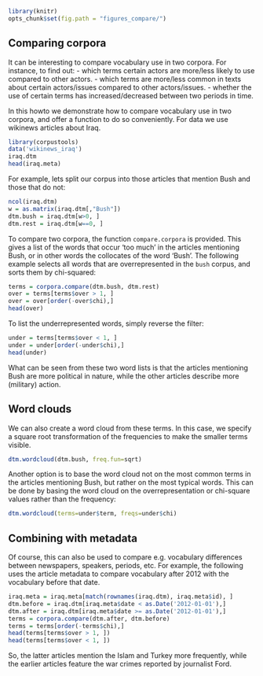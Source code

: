 ```r
library(knitr)
opts_chunk$set(fig.path = "figures_compare/")
```

Comparing corpora
-----------------

It can be interesting to compare vocabulary use in two corpora. For instance, to find out:
- which terms certain actors are more/less likely to use compared to other actors.
- which terms are more/less common in texts about certain actors/issues compared to other actors/issues.
- whether the use of certain terms has increased/decreased between two periods in time.

In this howto we demonstrate how to compare vocabulary use in two corpora, and offer a function to do so conveniently. 
For data we use wikinews articles about Iraq.

```r
library(corpustools)
data('wikinews_iraq')
iraq.dtm
head(iraq.meta)
```

For example, lets split our corpus into those articles that mention Bush and those that do not:

```r
ncol(iraq.dtm)
w = as.matrix(iraq.dtm[,"Bush"])
dtm.bush = iraq.dtm[w>0, ]
dtm.rest = iraq.dtm[w==0, ]
```

To compare two corpora, the function `compare.corpora` is provided. 
This gives a list of the words that occur 'too much' in the articles mentioning Bush,
or in other words the collocates of the word 'Bush'.
The following example selects all words that are overrepresented in the `bush` corpus,
and sorts them by chi-squared:

```r
terms = corpora.compare(dtm.bush, dtm.rest)
over = terms[terms$over > 1, ]
over = over[order(-over$chi),]
head(over)
```

To list the underrepresented words, simply reverse the filter:

```r
under = terms[terms$over < 1, ]
under = under[order(-under$chi),]
head(under)
```


What can be seen from these two word lists is that the articles mentioning Bush are more political in nature,
while the other articles describe more (military) action. 

Word clouds
-----------

We can also create a word cloud from these terms. In this case, we specify a square root transformation of the frequencies to make the smaller terms visible. 

```r
dtm.wordcloud(dtm.bush, freq.fun=sqrt)
```

Another option is to base the word cloud not on the most common terms in the articles mentioning Bush, but rather on the most typical words. This can be done by basing the word cloud on the overrepresentation or chi-square values rather than the frequency:

```r
dtm.wordcloud(terms=under$term, freqs=under$chi)
```

Combining with metadata
-----

Of course, this can also be used to compare e.g. vocabulary differences between newspapers, speakers, periods, etc.
For example, the following uses the article metadata to compare vocabulary after 2012 with the vocabulary before that date.

```r
iraq.meta = iraq.meta[match(rownames(iraq.dtm), iraq.meta$id), ]
dtm.before = iraq.dtm[iraq.meta$date < as.Date('2012-01-01'),]
dtm.after = iraq.dtm[iraq.meta$date >= as.Date('2012-01-01'),]
terms = corpora.compare(dtm.after, dtm.before)
terms = terms[order(-terms$chi),]
head(terms[terms$over > 1, ])
head(terms[terms$over < 1, ])
```

So, the latter articles mention the Islam and Turkey more frequently, 
while the earlier articles feature the war crimes reported by journalist Ford. 
